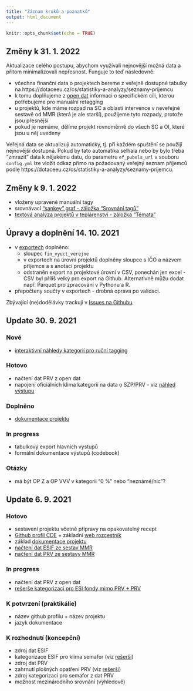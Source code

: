 ```yaml
---
title: "Záznam kroků a poznatků"
output: html_document
---
```


```r
knitr::opts_chunk$set(echo = TRUE)
```

## Změny k 31. 1. 2022

Aktualizace celého postupu, abychom využívali nejnovější možná data a přitom minimalizovali nepřesnost. Funguje to teď následovně:

- včechna finanční data o projektech bereme z veřejně dostupné tabulky na https://dotaceeu.cz/cs/statistiky-a-analyzy/seznamy-prijemcu
- k tomu doplňujeme z [open dat](https://data.gov.cz/datov%C3%A1-sada?iri=https%3A%2F%2Fdata.gov.cz%2Fzdroj%2Fdatov%C3%A9-sady%2F66002222%2F4b59efc04aae0acd97761bf5b7330b87) informaci o specifickém cíli, kterou potřebujeme pro manuální retagging
- u projektů, kde máme rozpad na SC a oblasti intervence v neveřejné sestavě od MMR (která je ale starší), použijeme tyto rozpady, protože jsou přesnější
- pokud je nemáme, dělíme projekt rovnoměrně do všech SC a OI, které jsou u něj uvedeny

Veřejná data se aktualizují automaticky, tj. při každém spuštění se použijí nejnovější dostupná. Pokud by tato automatika selhala nebo by bylo třeba "zmrazit" data k nějakému datu, do parametru `ef_pubxls_url` v souboru `config.yml` lze vložit odkaz přímo na požadovaný veřejný seznam příjemců podle https://dotaceeu.cz/cs/statistiky-a-analyzy/seznamy-prijemcu.

## Změny k 9. 1. 2022

- vloženy upravené manuální tagy
- srovnávací ["sankey" graf - záložka "Srovnání tagů"](s_output.html)
- [textová analýza projektů v teplárenství - záložka "Témata"](s_output.html)

## Úpravy a doplnění 14. 10. 2021

- v [exportech](https://github.com/cdeorgcz/esiftagging/tree/main/data-export/export_202110) doplněno:
  - sloupec `fin_vyuct_verejne`
  - v exportech na úrovni projektů doplněny sloupce s IČO a názvem příjemce a s anotací projektu
  - odstraněn export na projektové úrovni v CSV, ponechán jen excel - CSV byl příliš velký pro export na Github. Alternativně můžu dodat např. Parquet pro zpracování v Pythonu a R.
- přepočteny součty v exportech - drobná oprava po validaci.

Zbývající (ne)dodělávky trackuji v [Issues na Githubu](https://github.com/cdeorgcz/esiftagging/issues).

## Update 30. 9. 2021

### Nové

- [interaktivní náhledy kategorií pro ruční tagging](s_listing.html)

### Hotovo

- načtení dat PRV z open dat
- napojení oficiálních klima kategorií na data o SZP/PRV - viz [náhled výstupu](s_output.html)


### Doplněno

- [dokumentace projektu](s_doc.html)

### In progress

- tabulkový export hlavních výstupů
- formální dokumentace výstupů (codebook)

### Otázky

- má být OP Z a OP VVV v kategorii "0 %" nebo "neznámé/nic"?

## Update 6. 9. 2021

### Hotovo

- sestavení projektu včetně přípravy na opakovatelný recept
- [Github profil CDE](https://github.com/cdeorgcz) + základní [web rozcestník](https://cdeoorgcz.github.io)
- základ [dokumentace projektu](https://cdeoorgcz.github.io/esiftagging)
- [načtení dat ESIF ze sestav MMR](s_output.html)
- [načtení dat PRV ze sestavy MMR](s_output.html)

### In progress

- načtení dat PRV z open dat
- [rešerše kategorizací pro ESI fondy mimo PRV + PRV](research.html)

### K potvrzení (praktikálie)

- název github profilu + název projektu
- jazyk dokumentace

### K rozhodnutí (koncepční)

- zdroj dat ESIF
- kategorizace ESIF pro klima semafor (viz [rešerši](research.html))
- zdroj dat PRV
- zahrnutí plošných opatření PRV (viz [rešerši](research.html))
- zdroj kategorizací pro semafor z dat PRV
- možnost mezinárodního srovnání (výhledově)
